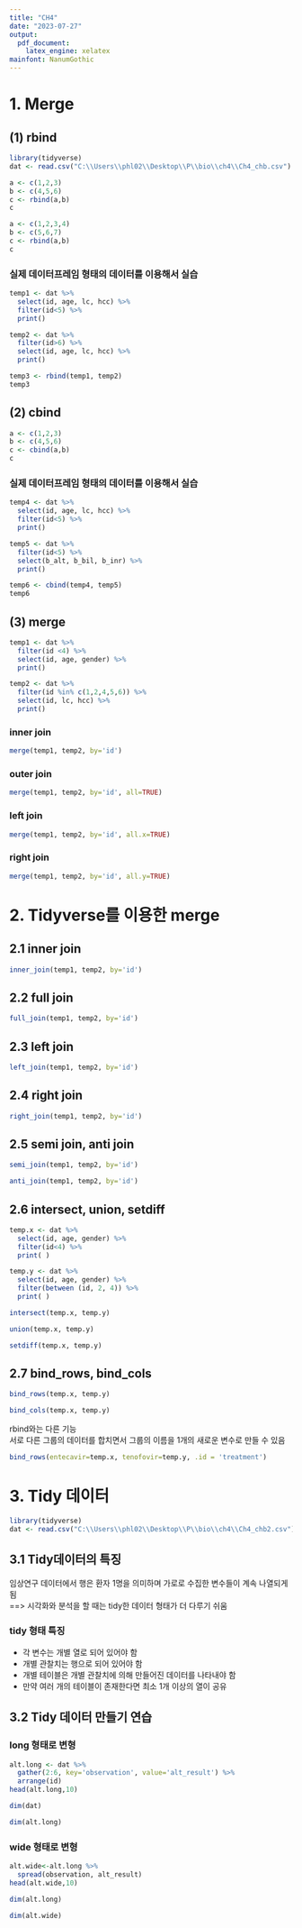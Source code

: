 ```yaml
---
title: "CH4"
date: "2023-07-27"
output:
  pdf_document:
    latex_engine: xelatex
mainfont: NanumGothic
---
```

# 1. Merge
## (1) rbind

```r
library(tidyverse)
dat <- read.csv("C:\\Users\\phl02\\Desktop\\P\\bio\\ch4\\Ch4_chb.csv")
```  
```r
a <- c(1,2,3)
b <- c(4,5,6)
c <- rbind(a,b)
c 
```   
```r
a <- c(1,2,3,4)
b <- c(5,6,7)
c <- rbind(a,b)
c
```

\newpage
### 실제 데이터프레임 형태의 데이터를 이용해서 실습
```r
temp1 <- dat %>% 
  select(id, age, lc, hcc) %>% 
  filter(id<5) %>% 
  print()
```  
```r
temp2 <- dat %>% 
  filter(id>6) %>% 
  select(id, age, lc, hcc) %>% 
  print()
```  
```r
temp3 <- rbind(temp1, temp2)
temp3
```  
\newpage
## (2) cbind
```r
a <- c(1,2,3)
b <- c(4,5,6)
c <- cbind(a,b)
c
```
### 실제 데이터프레임 형태의 데이터를 이용해서 실습
```r
temp4 <- dat %>% 
  select(id, age, lc, hcc) %>% 
  filter(id<5) %>% 
  print()
```  
```r
temp5 <- dat %>% 
  filter(id<5) %>% 
  select(b_alt, b_bil, b_inr) %>% 
  print()
```  
```r
temp6 <- cbind(temp4, temp5)
temp6
```  
\newpage
## (3) merge
```r
temp1 <- dat %>% 
  filter(id <4) %>% 
  select(id, age, gender) %>% 
  print()
```
```r
temp2 <- dat %>% 
  filter(id %in% c(1,2,4,5,6)) %>%  
  select(id, lc, hcc) %>% 
  print()
```  

### inner join  

```r
merge(temp1, temp2, by='id')
```  

\newpage
### outer join  

```r
merge(temp1, temp2, by='id', all=TRUE) 
```  

### left join 

```r
merge(temp1, temp2, by='id', all.x=TRUE)
```  

### right join  

```r
merge(temp1, temp2, by='id', all.y=TRUE)
```
\newpage
# 2. Tidyverse를 이용한 merge 
## 2.1 inner join
```r
inner_join(temp1, temp2, by='id')
``` 
## 2.2 full join
```r
full_join(temp1, temp2, by='id')
```  
## 2.3 left join
```r
left_join(temp1, temp2, by='id')
```  
\newpage
## 2.4 right join
```r
right_join(temp1, temp2, by='id')
```  
## 2.5 semi join, anti join
```r
semi_join(temp1, temp2, by='id')
```
```r
anti_join(temp1, temp2, by='id')
```
\newpage
## 2.6 intersect, union, setdiff
```r
temp.x <- dat %>% 
  select(id, age, gender) %>% 
  filter(id<4) %>% 
  print( )
```
```r
temp.y <- dat %>% 
  select(id, age, gender) %>% 
  filter(between (id, 2, 4)) %>% 
  print( )
```
```r
intersect(temp.x, temp.y)
```
```r
union(temp.x, temp.y)
```
```r
setdiff(temp.x, temp.y)
```
\newpage
## 2.7 bind_rows, bind_cols
```r
bind_rows(temp.x, temp.y)
```
```r
bind_cols(temp.x, temp.y)
```  

rbind와는 다른 기능  
서로 다른 그룹의 데이터를 합치면서 그룹의 이름을 1개의 새로운 변수로 만들 수 있음  

```r
bind_rows(entecavir=temp.x, tenofovir=temp.y, .id = 'treatment')
```
\newpage
# 3. Tidy 데이터  
```r
library(tidyverse)
dat <- read.csv("C:\\Users\\phl02\\Desktop\\P\\bio\\ch4\\Ch4_chb2.csv")
``` 
## 3.1 Tidy데이터의 특징
임상연구 데이터에서 행은 환자 1명을 의미하며 가로로 수집한 변수들이 계속 나열되게 됨  
==> 시각화와 분석을 할 때는 tidy한 데이터 형태가 더 다루기 쉬움  


### tidy 형태 특징  

- 각 변수는 개별 열로 되어 있어야 함
- 개별 관찰치는 행으로 되어 있어야 함
- 개별 테이블은 개별 관찰치에 의해 만들어진 데이터를 나타내야 함
- 만약 여러 개의 테이블이 존재한다면 최소 1개 이상의 열이 공유  

\newpage
## 3.2 Tidy 데이터 만들기 연습  
### long 형태로 변형

```r
alt.long <- dat %>% 
  gather(2:6, key='observation', value='alt_result') %>% 
  arrange(id)
head(alt.long,10)
```

```r
dim(dat)
```
```r
dim(alt.long)
```

\newpage
### wide 형태로 변형
```r
alt.wide<-alt.long %>% 
  spread(observation, alt_result)
head(alt.wide,10)
```
```r
dim(alt.long)
```
```r
dim(alt.wide)
```



